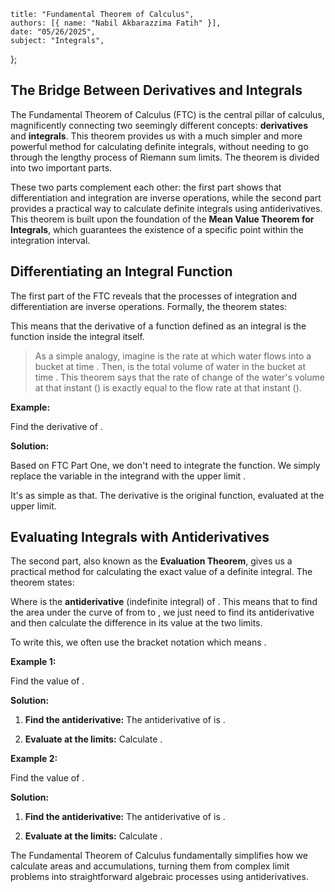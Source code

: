     title: "Fundamental Theorem of Calculus",
    authors: [{ name: "Nabil Akbarazzima Fatih" }],
    date: "05/26/2025",
    subject: "Integrals",
};

## The Bridge Between Derivatives and Integrals

The Fundamental Theorem of Calculus (FTC) is the central pillar of calculus, magnificently connecting two seemingly different concepts: **derivatives** and **integrals**. This theorem provides us with a much simpler and more powerful method for calculating definite integrals, without needing to go through the lengthy process of Riemann sum limits. The theorem is divided into two important parts.

These two parts complement each other: the first part shows that differentiation and integration are inverse operations, while the second part provides a practical way to calculate definite integrals using antiderivatives. This theorem is built upon the foundation of the **Mean Value Theorem for Integrals**, which guarantees the existence of a specific point within the integration interval.

## Differentiating an Integral Function

The first part of the FTC reveals that the processes of integration and differentiation are inverse operations. Formally, the theorem states:

<BlockMath math="F(x) = \int_{a}^{x} f(t) \, dt \implies F'(x) = f(x)" />

This means that the derivative of a function defined as an integral is the function inside the integral itself.

> As a simple analogy, imagine <InlineMath math="f(t)" /> is the rate at which water flows into a bucket at time <InlineMath math="t" />. Then, <InlineMath math="F(x)" /> is the total volume of water in the bucket at time <InlineMath math="x" />. This theorem says that the rate of change of the water's volume at that instant (<InlineMath math="F'(x)" />) is exactly equal to the flow rate at that instant (<InlineMath math="f(x)" />).

**Example:**

Find the derivative of <InlineMath math="F(x) = \int_{1}^{x} \sqrt{2+t} \, dt" />.

**Solution:**

Based on FTC Part One, we don't need to integrate the function. We simply replace the variable <InlineMath math="t" /> in the integrand with the upper limit <InlineMath math="x" />.

<BlockMath math="\frac{d}{dx} \left( \int_{1}^{x} \sqrt{2+t} \, dt \right) = \sqrt{2+x}" />

It's as simple as that. The derivative is the original function, evaluated at the upper limit.

## Evaluating Integrals with Antiderivatives

The second part, also known as the **Evaluation Theorem**, gives us a practical method for calculating the exact value of a definite integral. The theorem states:

<BlockMath math="\int_{a}^{b} f(x) \, dx = F(b) - F(a)" />

Where <InlineMath math="F(x)" /> is the **antiderivative** (indefinite integral) of <InlineMath math="f(x)" />. This means that to find the area under the curve of <InlineMath math="f(x)" /> from <InlineMath math="a" /> to <InlineMath math="b" />, we just need to find its antiderivative and then calculate the difference in its value at the two limits.

To write this, we often use the bracket notation <InlineMath math="[F(x)]_{a}^{b}" /> which means <InlineMath math="F(b) - F(a)" />.

**Example 1:**

Find the value of <InlineMath math="\int_{1}^{3} x^2 \, dx" />.

**Solution:**

1.  **Find the antiderivative:** The antiderivative of <InlineMath math="f(x) = x^2" /> is <InlineMath math="F(x) = \frac{1}{3}x^3" />.
2.  **Evaluate at the limits:** Calculate <InlineMath math="F(3) - F(1)" />.

    <div className="flex flex-col gap-4">
    <BlockMath math="\int_{1}^{3} x^2 \, dx = \left[ \frac{1}{3}x^3 \right]_{1}^{3}" />
    <BlockMath math="= \left( \frac{1}{3}(3)^3 \right) - \left( \frac{1}{3}(1)^3 \right)" />
    <BlockMath math="= \frac{27}{3} - \frac{1}{3} = \frac{26}{3}" />
    </div>

**Example 2:**

Find the value of <InlineMath math="\int_{1}^{5} (2x-1) \, dx" />.

**Solution:**

1.  **Find the antiderivative:** The antiderivative of <InlineMath math="f(x) = 2x - 1" /> is <InlineMath math="F(x) = x^2 - x" />.
2.  **Evaluate at the limits:** Calculate <InlineMath math="F(5) - F(1)" />.

    <div className="flex flex-col gap-4">
    <BlockMath math="\int_{1}^{5} (2x-1) \, dx = \left[ x^2 - x \right]_{1}^{5}" />
    <BlockMath math="= (5^2 - 5) - (1^2 - 1)" />
    <BlockMath math="= (25 - 5) - (1 - 1)" />
    <BlockMath math="= 20 - 0 = 20" />
    </div>

The Fundamental Theorem of Calculus fundamentally simplifies how we calculate areas and accumulations, turning them from complex limit problems into straightforward algebraic processes using antiderivatives.